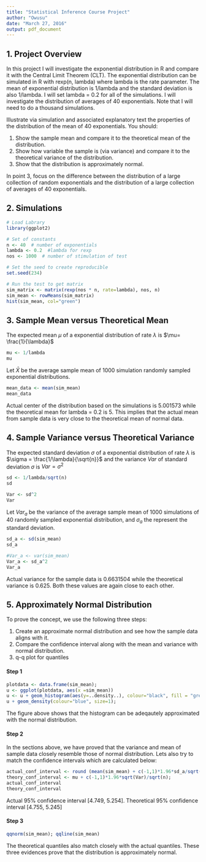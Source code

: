 ```yaml
---
title: "Statistical Inference Course Project"
author: "Owusu"
date: "March 27, 2016"
output: pdf_document
---
```


## 1. Project Overview
In this project I will investigate the exponential distribution in R and compare it with the Central Limit Theorem (CLT). The exponential distribution can be simulated in R with rexp(n, lambda) where lambda is the rate parameter. The mean of exponential distribution is 1/lambda and the standard deviation is also 1/lambda. I will set lambda = 0.2 for all of the simulations. I will investigate the distribution of averages of 40 exponentials. Note that I will need to do a thousand simulations.

Illustrate via simulation and associated explanatory text the properties of the distribution of the mean of 40 exponentials. You should:

1. Show the sample mean and compare it to the theoretical mean of the distribution.
2. Show how variable the sample is (via variance) and compare it to the theoretical variance of the distribution.
3. Show that the distribution is approximately normal.

In point 3, focus on the difference between the distribution of a large collection of random exponentials and the distribution of a large collection of averages of 40 exponentials. 


## 2. Simulations
```r
# Load Labrary
library(ggplot2)
```

```r
# Set of constants
n <- 40  # number of exponentials
lambda <- 0.2  #lambda for rexp
nos <- 1000  # number of stimulation of test

# Set the seed to create reproducible
set.seed(234)

# Run the test to get matrix
sim_matrix <- matrix(rexp(nos * n, rate=lambda), nos, n)
sim_mean <- rowMeans(sim_matrix)
hist(sim_mean, col="green")
```


## 3. Sample Mean versus Theoretical Mean
The expected mean $\mu$ of a exponential distribution of rate $\lambda$ is 
$\mu= \frac{1}{\lambda}$ 
```r
mu <- 1/lambda
mu
```
Let $\bar X$ be the average sample mean of 1000 simulation randomly sampled exponential distributions.
```r
mean_data <- mean(sim_mean)
mean_data
```
Actual center of the distribution based on the simulations is 5.001573 while the theoretical mean for lambda = 0.2 is 5. This implies that the actual mean from sample data is very close to the theoretical mean of normal data.


## 4. Sample Variance versus Theoretical Variance
The expected standard deviation $\sigma$ of a exponential distribution of rate $\lambda$ is
$\sigma = \frac{1/\lambda}{\sqrt{n}}$ 
and the variance $Var$ of standard deviation $\sigma$ is
$Var = \sigma^2$ 
```r
sd <- 1/lambda/sqrt(n)
sd

Var <- sd^2
Var
```
Let $Var_a$ be the variance of the average sample mean of 1000 simulations of 40 randomly sampled exponential distribution, and $\sigma_a$ the represent the standard deviation.
```r
sd_a <- sd(sim_mean)
sd_a

#Var_a <- var(sim_mean)
Var_a <- sd_a^2
Var_a
```
Actual variance for the sample data is 0.6631504 while the theoretical variance is 0.625. Both these values are again close to each other.


## 5. Approximately Normal Distribution
To prove the concept, we use the following three steps:

1. Create an approximate normal distribution and see how the sample data aligns with it.
2. Compare the confidence interval along with the mean and variance with normal distribution.
3. q-q plot for quantiles

#### Step 1
```r
plotdata <- data.frame(sim_mean);
u <- ggplot(plotdata, aes(x =sim_mean))
u <- u + geom_histogram(aes(y=..density..), colour="black", fill = "green")
u + geom_density(colour="blue", size=1);
```
The figure above shows that the histogram can be adeqautely approximated with the normal distribution.

#### Step 2
In the sections above, we have proved that the variance and mean of sample data closely resemble those of normal distribution. Lets also try to match the confidence intervals which are calculated below:
```r
actual_conf_interval <- round (mean(sim_mean) + c(-1,1)*1.96*sd_a/sqrt(n),3)
theory_conf_interval <- mu + c(-1,1)*1.96*sqrt(Var)/sqrt(n);
actual_conf_interval
theory_conf_interval
```
Actual 95% confidence interval [4.749, 5.254]. Theoretical 95% confidence interval [4.755, 5.245]

#### Step 3
```r
qqnorm(sim_mean); qqline(sim_mean)
```

The theoretical quantiles also match closely with the actual quantiles. These three evidences prove that the distribution is approximately normal.